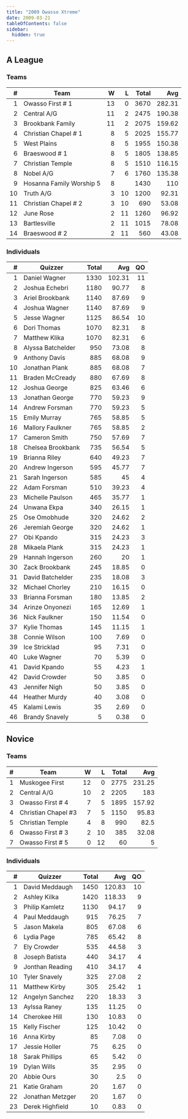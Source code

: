 ```yaml
---
title: "2009 Owasso Xtreme"
date: 2009-03-21
tableOfContents: false
sidebar:
  hidden: true
---
```


## A League

### Teams

|    # | Team                     |    W |    L | Total |    Avg |
| ---: | ------------------------ | ---: | ---: | ----: | -----: |
|    1 | Owasso First # 1         |   13 |    0 |  3670 | 282.31 |
|    2 | Central A/G              |   11 |    2 |  2475 | 190.38 |
|    3 | Brookbank Family         |   11 |    2 |  2075 | 159.62 |
|    4 | Christian Chapel # 1     |    8 |    5 |  2025 | 155.77 |
|    5 | West Plains              |    8 |    5 |  1955 | 150.38 |
|    6 | Braeswood # 1            |    8 |    5 |  1805 | 138.85 |
|    7 | Christian Temple         |    8 |    5 |  1510 | 116.15 |
|    8 | Nobel A/G                |    7 |    6 |  1760 | 135.38 |
|    9 | Hosanna Family Worship 5 |    8 |      |  1430 |    110 |
|   10 | Truth A/G                |    3 |   10 |  1200 |  92.31 |
|   11 | Christian Chapel # 2     |    3 |   10 |   690 |  53.08 |
|   12 | June Rose                |    2 |   11 |  1260 |  96.92 |
|   13 | Bartlesville             |    2 |   11 |  1015 |  78.08 |
|   14 | Braeswood # 2            |    2 |   11 |   560 |  43.08 |

### Individuals

|    # | Quizzer           | Total |    Avg |   QO |
| ---: | ----------------- | ----: | -----: | ---: |
|    1 | Daniel Wagner     |  1330 | 102.31 |   11 |
|    2 | Joshua Echebri    |  1180 |  90.77 |    8 |
|    3 | Ariel Brookbank   |  1140 |  87.69 |    9 |
|    4 | Joshua Wagner     |  1140 |  87.69 |    9 |
|    5 | Jesse Wagner      |  1125 |  86.54 |   10 |
|    6 | Dori Thomas       |  1070 |  82.31 |    8 |
|    7 | Matthew Klika     |  1070 |  82.31 |    6 |
|    8 | Alyssa Batchelder |   950 |  73.08 |    8 |
|    9 | Anthony Davis     |   885 |  68.08 |    9 |
|   10 | Jonathan Plank    |   885 |  68.08 |    7 |
|   11 | Braden McCready   |   880 |  67.69 |    8 |
|   12 | Joshua George     |   825 |  63.46 |    6 |
|   13 | Jonathan George   |   770 |  59.23 |    9 |
|   14 | Andrew Forsman    |   770 |  59.23 |    5 |
|   15 | Emily Murray      |   765 |  58.85 |    5 |
|   16 | Mallory Faulkner  |   765 |  58.85 |    2 |
|   17 | Cameron Smith     |   750 |  57.69 |    7 |
|   18 | Chelsea Brookbank |   735 |  56.54 |    5 |
|   19 | Brianna Riley     |   640 |  49.23 |    7 |
|   20 | Andrew Ingerson   |   595 |  45.77 |    7 |
|   21 | Sarah Ingerson    |   585 |     45 |    4 |
|   22 | Adam Forsman      |   510 |  39.23 |    4 |
|   23 | Michelle Paulson  |   465 |  35.77 |    1 |
|   24 | Unwana Ekpa       |   340 |  26.15 |    1 |
|   25 | Ose Omobhude      |   320 |  24.62 |    2 |
|   26 | Jeremiah George   |   320 |  24.62 |    1 |
|   27 | Obi Kpando        |   315 |  24.23 |    3 |
|   28 | Mikaela Plank     |   315 |  24.23 |    1 |
|   29 | Hannah Ingerson   |   260 |     20 |    1 |
|   30 | Zack Brookbank    |   245 |  18.85 |    0 |
|   31 | David Batchelder  |   235 |  18.08 |    3 |
|   32 | Michael Chorley   |   210 |  16.15 |    0 |
|   33 | Brianna Forsman   |   180 |  13.85 |    2 |
|   34 | Arinze Onyonezi   |   165 |  12.69 |    1 |
|   36 | Nick Faulkner     |   150 |  11.54 |    0 |
|   37 | Kylie Thomas      |   145 |  11.15 |    1 |
|   38 | Connie Wilson     |   100 |   7.69 |    0 |
|   39 | Ice Stricklad     |    95 |   7.31 |    0 |
|   40 | Luke Wagner       |    70 |   5.39 |    0 |
|   41 | David Kpando      |    55 |   4.23 |    1 |
|   42 | David Crowder     |    50 |   3.85 |    0 |
|   43 | Jennifer Nigh     |    50 |   3.85 |    0 |
|   44 | Heather Murdy     |    40 |   3.08 |    0 |
|   45 | Kalami Lewis      |    35 |   2.69 |    0 |
|   46 | Brandy Snavely    |     5 |   0.38 |    0 |

## Novice

### Teams

|    # | Team                |    W |    L | Total |    Avg |
| ---: | ------------------- | ---: | ---: | ----: | -----: |
|    1 | Muskogee First      |   12 |    0 |  2775 | 231.25 |
|    2 | Central A/G         |   10 |    2 |  2205 |    183 |
|    3 | Owasso First # 4    |    7 |    5 |  1895 | 157.92 |
|    4 | Christian Chapel #3 |    7 |    5 |  1150 |  95.83 |
|    5 | Christian Temple    |    4 |    8 |   990 |   82.5 |
|    6 | Owasso First # 3    |    2 |   10 |   385 |  32.08 |
|    7 | Owasso First # 5    |    0 |   12 |    60 |      5 |

### Individuals

|    # | Quizzer          | Total |    Avg |   QO |
| ---: | ---------------- | ----: | -----: | ---: |
|    1 | David Meddaugh   |  1450 | 120.83 |   10 |
|    2 | Ashley Kilka     |  1420 | 118.33 |    9 |
|    3 | Philip Kamletz   |  1130 |  94.17 |    9 |
|    4 | Paul Meddaugh    |   915 |  76.25 |    7 |
|    5 | Jason Makela     |   805 |  67.08 |    6 |
|    6 | Lydia Page       |   785 |  65.42 |    8 |
|    7 | Ely Crowder      |   535 |  44.58 |    3 |
|    8 | Joseph Batista   |   440 |  34.17 |    4 |
|    9 | Jonthan Reading  |   410 |  34.17 |    4 |
|   10 | Tyler Snavely    |   325 |  27.08 |    2 |
|   11 | Matthew Kirby    |   305 |  25.42 |    1 |
|   12 | Angelyn Sanchez  |   220 |  18.33 |    3 |
|   13 | Aylssa Raney     |   135 |  11.25 |    0 |
|   14 | Cherokee Hill    |   130 |  10.83 |    0 |
|   15 | Kelly Fischer    |   125 |  10.42 |    0 |
|   16 | Anna Kirby       |    85 |   7.08 |    0 |
|   17 | Jessie Holler    |    75 |   6.25 |    0 |
|   18 | Sarak Phillips   |    65 |   5.42 |    0 |
|   19 | Dylan Wills      |    35 |   2.95 |    0 |
|   20 | Abbie Ours       |    30 |    2.5 |    0 |
|   21 | Katie Graham     |    20 |   1.67 |    0 |
|   22 | Jonathan Metzger |    20 |   1.67 |    0 |
|   23 | Derek Highfield  |    10 |   0.83 |    0 |
